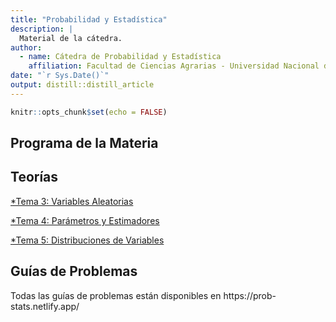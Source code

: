 ```yaml
---
title: "Probabilidad y Estadística"
description: |
  Material de la cátedra.
author:
  - name: Cátedra de Probabilidad y Estadística
    affiliation: Facultad de Ciencias Agrarias - Universidad Nacional del Nordeste
date: "`r Sys.Date()`"
output: distill::distill_article
---
```


```r
knitr::opts_chunk$set(echo = FALSE)
```


## Programa de la Materia



## Teorías


[*Tema 3: Variables Aleatorias](https://github.com/industrial-prob-stats/presentaciones-teoricas/blob/master/TEMA%203_Variables%20Aleatorias.pdf)


[*Tema 4: Parámetros y Estimadores](https://github.com/industrial-prob-stats/presentaciones-teoricas/blob/master/TEMA%204_ParamyEstim.pdf)


[*Tema 5: Distribuciones de Variables](https://github.com/industrial-prob-stats/presentaciones-teoricas/blob/master/TEMA%205_Dist.de%20variables.pdf)



## Guías de Problemas


Todas las guías de problemas están disponibles en https://prob-stats.netlify.app/ 